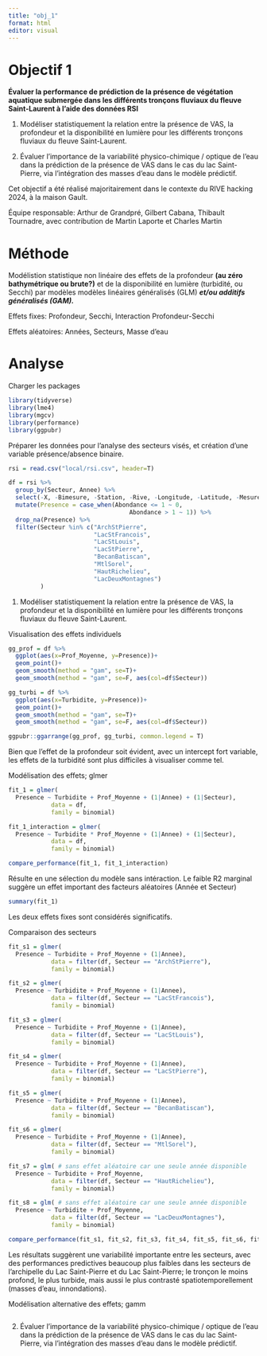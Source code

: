 ```yaml
---
title: "obj_1"
format: html
editor: visual
---
```


# Objectif 1

**Évaluer la performance de prédiction de la présence de végétation aquatique submergée dans les différents tronçons fluviaux du fleuve Saint-Laurent à l'aide des données RSI**

1.  Modéliser statistiquement la relation entre la présence de VAS, la profondeur et la disponibilité en lumière pour les différents tronçons fluviaux du fleuve Saint-Laurent.

2.  Évaluer l'importance de la variabilité physico-chimique / optique de l'eau dans la prédiction de la présence de VAS dans le cas du lac Saint-Pierre, via l'intégration des masses d'eau dans le modèle prédictif.

Cet objectif a été réalisé majoritairement dans le contexte du RIVE hacking 2024, à la maison Gault.

Équipe responsable: Arthur de Grandpré, Gilbert Cabana, Thibault Tournadre, avec contribution de Martin Laporte et Charles Martin

# Méthode

Modélistion statistique non linéaire des effets de la profondeur **(au zéro bathymétrique ou brute?)** et de la disponibilité en lumière (turbidité, ou Secchi) par modèles modèles linéaires généralisés (GLM) ***et/ou additifs généralisés (GAM).***

Effets fixes: Profondeur, Secchi, Interaction Profondeur-Secchi

Effets aléatoires: Années, Secteurs, Masse d'eau

# Analyse

Charger les packages

```r
library(tidyverse)
library(lme4)
library(mgcv)
library(performance)
library(ggpubr)
```

Préparer les données pour l'analyse des secteurs visés, et création d'une variable présence/absence binaire.

```r
rsi = read.csv("local/rsi.csv", header=T)

df = rsi %>%
  group_by(Secteur, Annee) %>%
  select(-X, -Bimesure, -Station, -Rive, -Longitude, -Latitude, -Mesure, -Fin) %>%
  mutate(Presence = case_when(Abondance <= 1 ~ 0,
                                  Abondance > 1 ~ 1)) %>%
  drop_na(Presence) %>%
  filter(Secteur %in% c("ArchStPierre",
                        "LacStFrancois",
                        "LacStLouis",
                        "LacStPierre",
                        "BecanBatiscan",
                        "MtlSorel",
                        "HautRichelieu",
                        "LacDeuxMontagnes")
         )
```

1.  Modéliser statistiquement la relation entre la présence de VAS, la profondeur et la disponibilité en lumière pour les différents tronçons fluviaux du fleuve Saint-Laurent.

Visualisation des effets individuels

```r
gg_prof = df %>% 
  ggplot(aes(x=Prof_Moyenne, y=Presence))+
  geom_point()+
  geom_smooth(method = "gam", se=T)+
  geom_smooth(method = "gam", se=F, aes(col=df$Secteur))

gg_turbi = df %>% 
  ggplot(aes(x=Turbidite, y=Presence))+
  geom_point()+
  geom_smooth(method = "gam", se=T)+
  geom_smooth(method = "gam", se=F, aes(col=df$Secteur))

ggpubr::ggarrange(gg_prof, gg_turbi, common.legend = T)

```

Bien que l'effet de la profondeur soit évident, avec un intercept fort variable, les effets de la turbidité sont plus difficiles à visualiser comme tel.

Modélisation des effets; glmer

```r
fit_1 = glmer(
  Presence ~ Turbidite + Prof_Moyenne + (1|Annee) + (1|Secteur),
            data = df,
            family = binomial)

fit_1_interaction = glmer(
  Presence ~ Turbidite * Prof_Moyenne + (1|Annee) + (1|Secteur),
            data = df,
            family = binomial)

compare_performance(fit_1, fit_1_interaction)
```

Résulte en une sélection du modèle sans intéraction. Le faible R2 marginal suggère un effet important des facteurs aléatoires (Année et Secteur)

```r
summary(fit_1)
```

Les deux effets fixes sont considérés significatifs.

Comparaison des secteurs

```r
fit_s1 = glmer(
  Presence ~ Turbidite + Prof_Moyenne + (1|Annee),
            data = filter(df, Secteur == "ArchStPierre"),
            family = binomial)

fit_s2 = glmer(
  Presence ~ Turbidite + Prof_Moyenne + (1|Annee),
            data = filter(df, Secteur == "LacStFrancois"),
            family = binomial)

fit_s3 = glmer(
  Presence ~ Turbidite + Prof_Moyenne + (1|Annee),
            data = filter(df, Secteur == "LacStLouis"),
            family = binomial)

fit_s4 = glmer(
  Presence ~ Turbidite + Prof_Moyenne + (1|Annee),
            data = filter(df, Secteur == "LacStPierre"),
            family = binomial)

fit_s5 = glmer(
  Presence ~ Turbidite + Prof_Moyenne + (1|Annee),
            data = filter(df, Secteur == "BecanBatiscan"),
            family = binomial)

fit_s6 = glmer(
  Presence ~ Turbidite + Prof_Moyenne + (1|Annee),
            data = filter(df, Secteur == "MtlSorel"),
            family = binomial)

fit_s7 = glm( # sans effet aléatoire car une seule année disponible
  Presence ~ Turbidite + Prof_Moyenne,
            data = filter(df, Secteur == "HautRichelieu"),
            family = binomial)

fit_s8 = glm( # sans effet aléatoire car une seule année disponible
  Presence ~ Turbidite + Prof_Moyenne,
            data = filter(df, Secteur == "LacDeuxMontagnes"),
            family = binomial)

compare_performance(fit_s1, fit_s2, fit_s3, fit_s4, fit_s5, fit_s6, fit_s7, fit_s8)
```

Les résultats suggèrent une variabilité importante entre les secteurs, avec des performances predictives beaucoup plus faibles dans les secteurs de l'archipelle du Lac Saint-Pierre et du Lac Saint-Pierre; le tronçon le moins profond, le plus turbide, mais aussi le plus contrasté spatiotemporellement (masses d'eau, innondations).


Modélisation alternative des effets; gamm

```r

```


2.  Évaluer l'importance de la variabilité physico-chimique / optique de l'eau dans la prédiction de la présence de VAS dans le cas du lac Saint-Pierre, via l'intégration des masses d'eau dans le modèle prédictif.